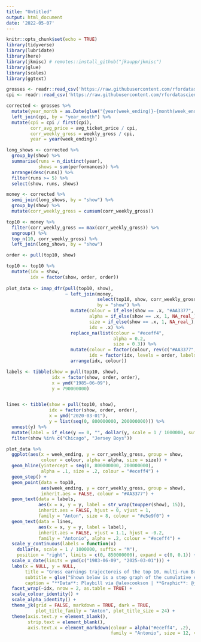 ```yaml
---
title: "Untitled"
output: html_document
date: '2022-05-07'
---
```


```r
knitr::opts_chunk$set(echo = TRUE)
library(tidyverse)
library(lubridate)
library(here)
library(jkmisc) # remotes::install_github("jkaupp/jkmisc")
library(glue)
library(scales)
library(ggtext)

grosses <- readr::read_csv('https://raw.githubusercontent.com/rfordatascience/tidytuesday/master/data/2020/2020-04-28/grosses.csv', guess_max = 10000)
cpi <- readr::read_csv('https://raw.githubusercontent.com/rfordatascience/tidytuesday/master/data/2020/2020-04-28/cpi.csv')

```

```r
corrected <- grosses %>% 
  mutate(year_month = as.Date(glue("{year(week_ending)}-{month(week_ending)}-01"))) %>% 
  left_join(cpi, by = "year_month") %>% 
  mutate(cpi = cpi / first(cpi), 
         corr_avg_price = avg_ticket_price / cpi, 
         corr_weekly_gross = weekly_gross / cpi, 
         year = year(week_ending))

long_shows <- corrected %>% 
  group_by(show) %>% 
  summarise(runs = n_distinct(year), 
            shows = sum(performances)) %>% 
  arrange(desc(runs)) %>% 
  filter(runs >= 5) %>% 
  select(show, runs, shows)

money <- corrected %>% 
  semi_join(long_shows, by = "show") %>% 
  group_by(show) %>% 
  mutate(corr_weekly_gross = cumsum(corr_weekly_gross))

top10 <- money %>% 
  filter(corr_weekly_gross == max(corr_weekly_gross)) %>% 
  ungroup() %>% 
  top_n(10, corr_weekly_gross) %>% 
  left_join(long_shows, by = "show")

order <- pull(top10, show)

top10 <- top10 %>% 
  mutate(idx = show,
         idx = factor(show, order, order))
  
plot_data <- imap_dfr(pull(top10, show), 
                      ~ left_join(money,
                                  select(top10, show, corr_weekly_gross, runs, shows, -corr_weekly_gross),
                                  by = "show") %>%
                        mutate(colour = if_else(show == .x, "#AA3377", NA_character_), 
                               alpha = if_else(show == .x, 1, NA_real_), 
                               size = if_else(show == .x, 1, NA_real_), 
                               idx = .x) %>% 
                        replace_na(list(colour = "#eceff4", 
                                        alpha = 0.2, 
                                        size = 0.3)) %>% 
                        mutate(colour = factor(colour, rev(c("#AA3377", "#eceff4"))), 
                               idx = factor(idx, levels = order, labels = order)) %>% 
                        arrange(idx, colour))

labels <- tibble(show = pull(top10, show), 
                 idx = factor(show, order, order), 
                 x = ymd("1985-06-09"), 
                 y = 790000000)


lines <- tibble(show = pull(top10, show), 
                idx = factor(show, order, order), 
                x = ymd("2020-03-01"), 
                y = list(seq(0, 800000000, 200000000))) %>% 
  unnest(y) %>% 
  mutate(label = if_else(y == 0, "", dollar(y, scale = 1 / 1000000, suffix = "M"))) %>% 
  filter(show %in% c("Chicago", "Jersey Boys"))
```

```r
plot_data %>% 
  ggplot(aes(x = week_ending, y = corr_weekly_gross, group = show, 
             colour = colour, alpha = alpha, size = size)) + 
  geom_hline(yintercept = seq(0, 800000000, 200000000), 
             alpha = .1, size = .2, colour = "#eceff4") + 
  geom_step() + 
  geom_point(data = top10, 
             aes(week_ending, y = corr_weekly_gross, group = show), 
             inherit.aes = FALSE, colour = "#AA3377") + 
  geom_text(data = labels, 
            aes(x = x, y = y, label = str_wrap(toupper(show), 15)), 
            inherit.aes = FALSE, hjust = 0, vjust = 1, 
            family = "Anton", size = 8, colour = "#e5e9f0") +
  geom_text(data = lines, 
            aes(x = x, y = y, label = label), 
            inherit.aes = FALSE, vjust = 1.1, hjust = -0.2, 
            family = "Antonio", alpha = .2, colour = "#eceff4") + 
  scale_y_continuous(labels = function(x)
    dollar(x, scale = 1 / 1000000, suffix = "M"), 
    position = "right", limits = c(0, 850000000), expand = c(0, 0.1)) + 
  scale_x_date(limits = ymd(c("1983-06-09", "2025-03-01"))) + 
  labs(x = NULL, y = NULL, 
       title = "Gross earnings trajectoreis of the top 10, multi-run Broadway productions", 
       subtitle = glue("Shown below is a step graph of the cumulative earnings (corrected for inflation) of Broadway shows with more than four runs from 1985 to 2020. {highlight_text('The top 10 shows', '#AA3377', 'b', 16)} are shown against the field.<br>Of the newer shows, Hamilton exhibits the same trend to break the $400 million barrier."), 
       caption = "**Data**: Playbill via @alexcookson | **Graphic**: @jakeaupp") + 
  facet_wrap(~idx, nrow = 2, as.table = TRUE) + 
  scale_colour_identity() + 
  scale_alpha_identity() +
  theme_jk(grid = FALSE, markdown = TRUE, dark = TRUE, 
           plot_title_family = "Anton", plot_title_size = 24) + 
  theme(axis.text.y = element_blank(), 
        strip.text = element_blank(), 
        axis.text.x = element_markdown(colour = alpha("#eceff4", .2), 
                                       family = "Antonio", size = 12, vjust = 1))
```



```r

```

